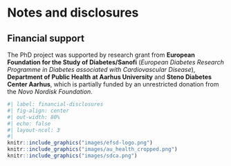 # Notes and disclosures {.unnumbered}

## Financial support{.unnumbered}

The PhD project was supported by research grant from **European Foundation for the Study of Diabetes/Sanofi** (*European Diabetes Research Programme in Diabetes associated with Cardiovascular Disease*), **Department of Public Health at Aarhus University** and **Steno Diabetes Center Aarhus**, which is partially funded by an unrestricted donation from the *Novo Nordisk Foundation*.

```r
#| label: financial-disclosures
#| fig-align: center
#| out-width: 80%
#| echo: false
#| layout-ncol: 3
#| 
knitr::include_graphics("images/efsd-logo.png")
knitr::include_graphics("images/au_health_cropped.png")
knitr::include_graphics("images/sdca.png")
```


